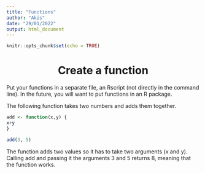 ```yaml
---
title: "Functions"
author: "Akis"
date: "29/01/2022"
output: html_document
---
```


```r
knitr::opts_chunk$set(echo = TRUE)
```

<center><h1> Create a function </center></h1>

Put your functions in a separate file, an Rscript (not directly in the command line). In the future, you will want to put functions in an R package.

The following function takes two numbers and adds them together.

```r
add <- function(x,y) {
x+y
}

add(3, 5)
```
The function adds two values so it has to take two arguments (x and y). Calling add and passing it the arguments 3 and 5 returns 8, meaning that the function works.